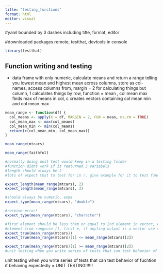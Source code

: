 ```yaml
---
title: "testing_functions"
format: html
editor: visual
---
```


#yaml bounded by 3 dashes including title, format, editor

#downloaded packages remote, testthat, devtools in console

```r
library(testthat)

```

## Function writing and testing

-   data frame with only numeric, calculate means and return a range telling you lowest mean and highest mean across columns, store as col-names, access columns from, margin = 2 for calculating things but column, 1 calculates things by row, function = mean , col mean max finds max of means in col, c creates vectors containing col mean min and col mean max

```r
mean_range <- function(df) {
  col_means <- apply(X = df, MARGIN = 2, FUN = mean, na.rm = TRUE)
  col_mean_max <- max(col_means)
  col_mean_min <- min(col_means)
  return(c(col_mean_min, col_mean_max))
}

```

```r
mean_range(mtcars)

```

```r
mean_range(faithful)

```

```r
#normally doing unit test would keep in a testing folder
#function didnt work if it reeturned 3 variabels
#length should always be 2
#lots of expect that to test for in r, give example for it to test function, 2 added becasue it should be 2, if nothign happened it works!, put in 3 recieve an error

expect_length(mean_range(mtcars), 2)
expect_length(mean_range(mtcars), 3)

```

```r
#should always be numeric, expa
expect_type(mean_range(mtcars), "double")
```

```r
#receive error!
expect_type(mean_range(mtcars), "character")
```

```r
#first element should be less than or equal to 2nd element in vector, expect_true, give conition and expect outcomine in conditional statement to be true, followinig condition to be true '
#element from rangeuse [], first e, if anyting output is a vector use square brackets and place elemnt number like specified row or column
expect_true(mean_range(mtcars))
expect_true(mean_range(mtcars)[1] <= mean_range(mtcars)[2])
```

```r
expect_true(mean_range(mtcars)[1] >= mean_range(mtcars)[2])
#unit testing when you write series of tests that can test behavior of fucntion if behaving expectedly = UNIT TESTING!
```

unit testing when you write series of tests that can test behavior of fucntion if behaving expectedly = UNIT TESTING!!!!!!
